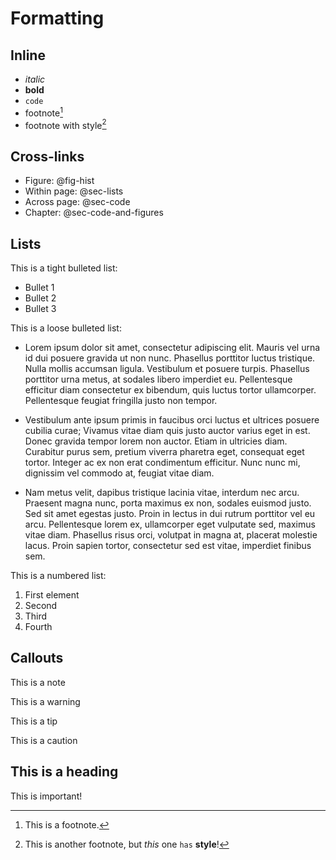 # Formatting

## Inline

-   *italic*
-   **bold**
-   `code`
-   footnote[^formatting-1]
-   footnote with style[^formatting-2]

[^formatting-1]: This is a footnote.

[^formatting-2]: This is another footnote, but *this* one `has` **style**!

## Cross-links

-   Figure: @fig-hist
-   Within page: @sec-lists
-   Across page: @sec-code
-   Chapter: @sec-code-and-figures

## Lists {#sec-lists}

This is a tight bulleted list:

-   Bullet 1
-   Bullet 2
-   Bullet 3

This is a loose bulleted list:

-   Lorem ipsum dolor sit amet, consectetur adipiscing elit.
    Mauris vel urna id dui posuere gravida ut non nunc.
    Phasellus porttitor luctus tristique.
    Nulla mollis accumsan ligula.
    Vestibulum et posuere turpis.
    Phasellus porttitor urna metus, at sodales libero imperdiet eu.
    Pellentesque efficitur diam consectetur ex bibendum, quis luctus tortor ullamcorper.
    Pellentesque feugiat fringilla justo non tempor.

-   Vestibulum ante ipsum primis in faucibus orci luctus et ultrices posuere cubilia curae; Vivamus vitae diam quis justo auctor varius eget in est.
    Donec gravida tempor lorem non auctor.
    Etiam in ultricies diam.
    Curabitur purus sem, pretium viverra pharetra eget, consequat eget tortor.
    Integer ac ex non erat condimentum efficitur.
    Nunc nunc mi, dignissim vel commodo at, feugiat vitae diam.

-   Nam metus velit, dapibus tristique lacinia vitae, interdum nec arcu.
    Praesent magna nunc, porta maximus ex non, sodales euismod justo.
    Sed sit amet egestas justo.
    Proin in lectus in dui rutrum porttitor vel eu arcu.
    Pellentesque lorem ex, ullamcorper eget vulputate sed, maximus vitae diam.
    Phasellus risus orci, volutpat in magna at, placerat molestie lacus.
    Proin sapien tortor, consectetur sed est vitae, imperdiet finibus sem.

This is a numbered list:

1.  First element
2.  Second
3.  Third
4.  Fourth

## Callouts

::: callout-note
This is a note
:::

::: callout-warning
This is a warning
:::

::: callout-tip
This is a tip
:::

::: callout-caution
This is a caution
:::

::: callout-important
## This is a heading

This is important!
:::

